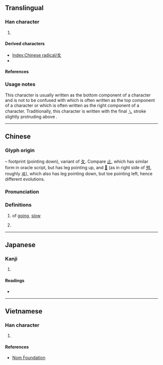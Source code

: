 {{also|夂|攵}}
{{character info/new}}
==Translingual==
{{stroke order|type=animate}}

===Han character===
{{Han char|rn=35|rad=夊|as=00|sn=3|four=|canj=HE,XXHE|ids=⿻𠂊乀}}

# {{mul-kangxi radical-def}}

====Derived characters====
* [[Index:Chinese radical/夊]]
* {{l|mul|[[愛]], [[畟]], [[憂]]}} <!-- Characters containing 夊 but listed under a different radical -->

====References====
{{Han ref|kx=0245.010|dkj=05708|dj=0485.180|hdz=20867.160|uh=590A}}

===Usage notes===
This character is usually written as the bottom component of a character and is not to be confused with {{l|mul|夂}} which is often written as the top component of a character or {{l|mul|攵}} which is often written as the right component of a character. Traditionally, this character is written with the final [[㇏]] stroke slightly protruding above {{l|mul|ク}}.

----

==Chinese==
{{zh-forms}}

===Glyph origin===
{{Han etym}}
{{liushu|p}} – footprint (pointing down), variant of [[夂]]. Compare [[止]], which has similar form in oracle script, but has leg pointing up, and [[𡕒]] (as in right side of [[舛]], roughly [[ヰ]]), which also has leg pointing down, but toe pointing left, hence different evolutions.

===Pronunciation===
{{zh-pron
|m=suī
|c=seoi1
|h=pfs=soi, sui
|mn=sui
|w=
|mc=2+1
|oc=2+1
|ma=|ma2=
|cat=v
}}

===Definitions===
{{zh-hanzi}}

# {{zh-hg}} of [[going]], [[slow]]
# {{zh-alt-form|綏|tr=-}}

----

==Japanese==

===Kanji===
{{ja-kanji|grade=9|rs=夊00}}

# {{rfdef|ja|sort=夊00}}

====Readings====
* {{ja-readings|on=[[すい]] (sui)|kun=[[すいにょう]] (suinyō)}}

----

==Vietnamese==

===Han character===
{{vi-hantu|[[truy]]|rs=夊00}}

# {{rfdef|vi|sort=夊00}}

====References====
* [http://nomfoundation.org/common/nom_details.php?codepoint=590a Nom Foundation]

[[Category:CJKV radicals| ]]